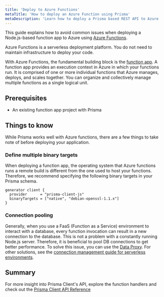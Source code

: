 ```yaml
---
title: 'Deploy to Azure Functions'
metaTitle: 'How to deploy an Azure Function using Prisma'
metaDescription: 'Learn how to deploy a Prisma based REST API to Azure Functions and connect to an Azure SQL database'
---
```


<TopBlock>

This guide explains how to avoid common issues when deploying a Node.js-based function app to Azure using [Azure Functions](https://azure.microsoft.com/en-us/services/functions/).

Azure Functions is a serverless deployment platform. You do not need to maintain infrastructure to deploy your code.

With Azure Functions, the fundamental building block is the [function app](https://docs.microsoft.com/en-us/azure/azure-functions/functions-reference#function-app). A function app provides an execution context in Azure in which your functions run. It is comprised of one or more individual functions that Azure manages, deploys, and scales together. You can organize and collectively manage multiple functions as a single logical unit.

</TopBlock>

## Prerequisites

- An existing function app project with Prisma

## Things to know

While Prisma works well with Azure functions, there are a few things to take note of before deploying your application.

### Define multiple binary targets

When deploying a function app, the operating system that Azure functions runs a remote build is different from the one used to host your functions. Therefore, we recommend specifying the following binary targets in your Prisma schema.

```prisma file=schema.prisma highlight=3;normal
generator client {
  provider      = "prisma-client-js"
  binaryTargets = ["native", "debian-openssl-1.1.x"]
}
```

### Connection pooling

Generally, when you use a FaaS (Function as a Service) environment to interact with a database, every function invocation can result in a new connection to the database. This is not a problem with a constantly running Node.js server. Therefore, it is beneficial to pool DB connections to get better performance. To solve this issue, you can use the [Data Proxy](/data-platform/data-proxy). For other solutions, see the [connection management guide for serverless environments](/guides/performance-and-optimization/connection-management#serverless-environments-faas).

## Summary

For more insight into Prisma Client's API, explore the function handlers and check out the [Prisma Client API Reference](/reference/api-reference/prisma-client-reference)
